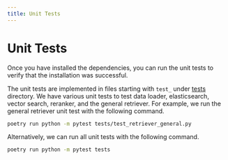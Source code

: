 ```yaml
---
title: Unit Tests
---
```


# Unit Tests

<Callout>
Once you have installed the dependencies, you can run the unit tests to verify that the installation was successful.
</Callout>

The unit tests are implemented in files starting with `test_` under [tests](https://github.com/denser-org/denser-retriever/tree/main/tests) directory. We have various unit tests to test data loader, elasticsearch, vector search, reranker, and the general retriever. For example, we run the general retriever unit test with the following command.

```bash
poetry run python -m pytest tests/test_retriever_general.py
```

Alternatively, we can run all unit tests with the following command.

```bash
poetry run python -m pytest tests
```
